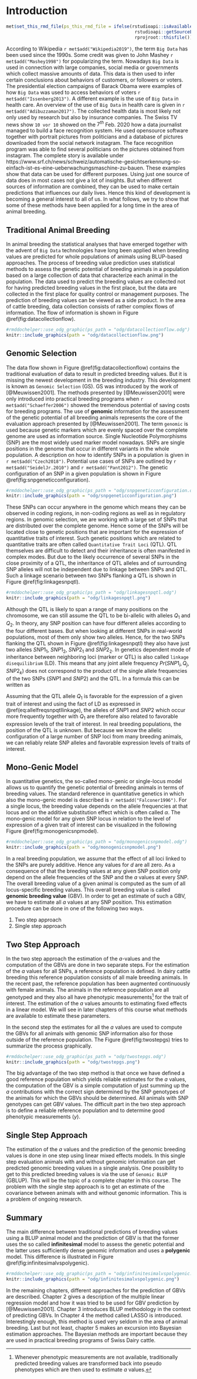 # Introduction {#asm-intro}
```r
met$set_this_rmd_file(ps_this_rmd_file = ifelse(rstudioapi::isAvailable(), 
                                                 rstudioapi::getSourceEditorContext()$path, 
                                                 rprojroot::thisfile()))
```
According to Wikipedia `r met$add("Wikipedia2019")`, the term `Big Data` has been used since the 1990s. Some credit was given to John Mashey `r met$add("Mashey1998")` for popularizing the term. Nowadays `Big Data` is used in connection with large companies, social media or governments which collect massive amounts of data. This data is then used to infer certain conclusions about behaviors of customers, or followers or voters. The presidential election campaigns of Barack Obama were examples of how `Big Data` was used to access behaviors of voters `r met$add("Issenberg2013")`. A different example is the use of `Big Data` in health care. An overview of the use of `Big Data` in health care is given in `r met$add("Adibuzzaman2017")`. The collected health data is most likely not only used by research but also by insurance companies. The Swiss TV news show `10 vor 10` showed on the $7^{th}$ Feb. 2020 how a data journalist managed to build a face recognition system. He used opensource software together with portrait pictures from politicians and a database of pictures downloaded from the social network instagram. The face recognition program was able to find several politicians on the pictures obtained from instagram. The complete story is available under https://www.srf.ch/news/schweiz/automatische-gesichtserkennung-so-einfach-ist-es-eine-ueberwachungsmaschine-zu-bauen.  These examples show that data can be used for different purposes. Using just one source of data does in most cases not give a lot of insights. But when different sources of information are combined, they can be used to make certain predictions that influences our daily lives. Hence this kind of development is becoming a general interest to all of us. In what follows, we try to show that some of these methods have been applied for a long time in the area of animal breeding. 


## Traditional Animal Breeding {#asm-traditional-animal-breeding}
In animal breeding the statistical analyses that have emerged together with the advent of `Big Data` technologies have long been applied when breeding values are predicted for whole populations of animals using BLUP-based approaches. The process of breeding value prediction uses statistical methods to assess the genetic potential of breeding animals in a population based on a large collection of data that characterize each animal in the population. The data used to predict the breeding values are collected not for having predicted breeding values in the first place, but the data are collected in the first place for quality control or management purposes. The prediction of breeding values can be viewed as a side product. In the area of cattle breeding, data collection consists of rather complex flows of information. The flow of information is shown in Figure \@ref(fig:datacollectionflow).

```r
#rmddochelper::use_odg_graphic(ps_path = "odg/datacollectionflow.odg")
knitr::include_graphics(path = "odg/datacollectionflow.png")
```
 
 
## Genomic Selection {#asm-genomic-selection} 
The data flow shown in Figure \@ref(fig:datacollectionflow) contains the traditional evaluation of data to result in predicted breeding values. But it is missing the newest development in the breeding industry. This development is known as `Genomic Selection` (GS). GS was introduced by the work of [@Meuwissen2001]. The methods presented by [@Meuwissen2001] were only introduced into practical breeding programs when `r met$add("Schaeffer2006")` showed the tremendous potential of saving costs for breeding programs. The use of __genomic__ information for the assessment of the genetic potential of all breeding animals represents the core of the evaluation approach presented by [@Meuwissen2001]. The term `genomic` is used because genetic markers which are evenly spaced over the complete genome are used as information source. Single Nucleotide Polymorphisms (SNP) are the most widely used marker model nowadays. SNPs are single positions in the genome that occur in different variants in the whole population. A description on how to identify SNPs in a population is given in `r met$add("Czech2018")`. Potential use cases of SNPs are outlined by `r met$add("SeidelJr.2010")` and `r met$add("Pant2012")`. The genetic configuration of an SNP in a given population is shown in Figure \@ref(fig:snpgeneticconfiguration).

```r
#rmddochelper::use_odg_graphic(ps_path = "odg/snpgeneticconfiguration.odg")
knitr::include_graphics(path = "odg/snpgeneticconfiguration.png")
```
 
These SNPs can occur anywhere in the genome which means they can be observed in coding regions, in non-coding regions as well as in regulatory regions. In genomic selection, we are working with a large set of SNPs that are distributed over the complete genome. Hence some of the SNPs will be located close to genetic positions that are important for the expression of quantitative traits of interest. Such genetic positions which are related to quantitative traits are often called `Quantitative Trait Loci` (QTL). QTL themselves are difficult to detect and their inheritance is often manifested in complex modes. But due to the likely occurrence of several SNPs in the close proximity of a QTL, the inheritance of QTL alleles and of surrounding SNP alleles will not be independent due to linkage between SNPs and QTL. Such a linkage scenario between two SNPs flanking a QTL is shown in Figure \@ref(fig:linkagesnpqtl).

```r
#rmddochelper::use_odg_graphic(ps_path = "odg/linkagesnpqtl.odg")
knitr::include_graphics(path = "odg/linkagesnpqtl.png")
```

Although the QTL is likely to span a range of many positions on the chromosome, we can still assume the QTL to be bi-allelic with alleles $Q_1$ and $Q_2$. In theory, any SNP position can have four different alleles according to the four different bases. But when looking at different SNPs in real-world populations, most of them only show two alleles. Hence, for the two SNPs flanking the QTL shown in Figure \@ref(fig:linkagesnpqtl) they also have just two alleles $SNP1_1$, $SNP1_2$, $SNP2_1$ and $SNP2_2$. In genetics dependent mode of inheritance between neighboring loci (marker or QTL) is also called `linkage disequilibrium` (LD). This means that any joint allele frequency $Pr(SNP1_i, Q_j, SNP2_k)$ does not correspond to the product of the single allele frequencies of the two SNPs ($SNP1$ and $SNP2$) and the QTL. In a formula this can be written as

\begin{equation}
 Pr(SNP1_i, Q_j, SNP2_k) \ne Pr(SNP1_i) * Pr(Q_j) * Pr(SNP2_k)
 (\#eq:allelfreqsnpqtllinkage)
\end{equation}

Assuming that the QTL allele $Q_1$ is favorable for the expression of a given trait of interest and using the fact of LD as expressed in \@ref(eq:allelfreqsnpqtllinkage), the alleles of $SNP1$ and $SNP2$ which occur more frequently together with $Q_1$ are therefore also related to favorable expression levels of the trait of interest. In real breeding populations, the position of the QTL is unknown. But because we know the allelic configuration of a large number of SNP loci from many breeding animals, we can reliably relate SNP alleles and favorable expression levels of traits of interest. 


## Mono-Genic Model {#asm-mono-genic-model}
In quantitative genetics, the so-called mono-genic or single-locus model allows us to quantify the genetic potential of breeding animals in terms of breeding values. The standard reference in quantitative genetics in which also the mono-genic model is described is `r met$add("Falconer1996")`. For a single locus, the breeding value depends on the allele frequencies at that locus and on the additive substitution effect which is often called $\alpha$. The mono-genic model for any given SNP locus in relation to the level of expression of a given trait of interest can be visualized in the following Figure \@ref(fig:monogenicsnpmodel).

```r
#rmddochelper::use_odg_graphic(ps_path = "odg/monogenicsnpmodel.odg")
knitr::include_graphics(path = "odg/monogenicsnpmodel.png")
```

In a real breeding population, we assume that the effect of all loci linked to the SNPs are purely additive. Hence any values for $d$ are all zero. As a consequence of that the breeding values at any given SNP position only depend on the allele frequencies of the SNP and the $a$ values at every SNP. The overall breeding value of a given animal is computed as the sum of all locus-specific breeding values. This overall breeding value is called __genomic breeding value__ (GBV). In order to get an estimate of such a GBV, we have to estimate all $a$ values at any SNP position. This estimation procedure can be done in one of the following two ways.

1. Two step approach
2. Single step approach


## Two Step Approach {#asm-two-step-approach}
In the two step approach the estimation of the $a$-values and the computation of the GBVs are done in two separate steps. For the estimation of the $a$ values for all SNPs, a reference population is defined. In dairy cattle breeding this reference population consists of all male breeding animals. In the recent past, the reference population has been augmented continuously with female animals. The animals in the reference population are all genotyped and they also all have phenotypic measurements^[Whenever phenotypic measurements are not available, traditionally predicted breeding values are transformed back into pseudo phenotypes which are then used to estimate $a$ values.] for the trait of interest. The estimation of the $a$ values amounts to estimating fixed effects in a linear model. We will see in later chapters of this course what methods are available to estimate these parameters. 

In the second step the estimates for all the $a$ values are used to compute the GBVs for all animals with genomic SNP information also for those outside of the reference population. The Figure \@ref(fig:twostepgs) tries to summarize the process graphically.

```r
#rmddochelper::use_odg_graphic(ps_path = "odg/twostepgs.odg")
knitr::include_graphics(path = "odg/twostepgs.png")
```

The big advantage of the two step method is that once we have defined a good reference population which yields reliable estimates for the $a$ values, the computation of the GBV is a simple computation of just summing up the $a$ contributions with the correct sign determined by the SNP genotypes of the animals for which the GBVs should be determined. All animals with SNP genotypes can get GBV values. The difficult part in the two step approach is to define a reliable reference population and to determine good phenotypic measurements ($y$).


## Single Step Approach {#asm-single-step-approach}
The estimation of the $a$ values and the prediction of the genomic breeding values is done in one step using linear mixed effects models. In this single step evaluation animals with and without genomic information can get predicted genomic breeding values in a single analysis. One possibility to get to this predicted breeding values is via the use of `Genomic BLUP` (GBLUP). This will be the topic of a complete chapter in this course. The problem with the single step approach is to get an estimate of the covariance between animals with and without genomic information. This is a problem of ongoing research.


## Summary {#asm-summary}
The main difference between traditional predictions of breeding values using a BLUP animal model and the prediction of GBV is that the former uses the so called __infinitesimal__ model to assess the genetic potential and the latter uses sufficiently dense genomic information and uses a __polygenic__ model. This difference is illustrated in Figure \@ref(fig:infinitesimalvspolygenic).

```r
#rmddochelper::use_odg_graphic(ps_path = "odg/infinitesimalvspolygenic.odg")
knitr::include_graphics(path = "odg/infinitesimalvspolygenic.png")
```

In the remaining chapters, different approaches for the prediction of GBVs are described. Chapter 2 gives a description of the multiple linear regression model and how it was tried to be used for GBV prediction by [@Meuwissen2001]. Chapter 3 introduces BLUP methodology in the context of predicting GBVs. In Chapter 4 the method called LASSO is introduced. Interestingly enough, this method is used very seldom in the area of animal breeding. Last but not least, chapter 5 makes an excursion into Bayesian estimation approaches. The Bayesian methods are important because they are used in practical breeding programs of Swiss Dairy cattle. 

